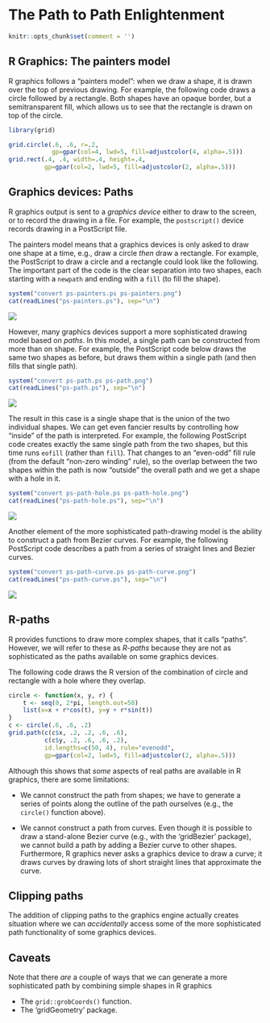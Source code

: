 
# The Path to Path Enlightenment

```r
knitr::opts_chunk$set(comment = '')
```

## R Graphics: The painters model

R graphics follows a "painters model":  when we draw a shape, it is 
drawn over the top of previous drawing.  For example, the following
code draws a circle followed by a rectangle. Both shapes have an
opaque border, but a semitransparent fill, which allows us to 
see that the rectangle is drawn on top of the circle.

```r
library(grid)
```

```r
grid.circle(.6, .6, r=.2, 
            gp=gpar(col=4, lwd=5, fill=adjustcolor(4, alpha=.5)))
grid.rect(.4, .4, width=.4, height=.4, 
          gp=gpar(col=2, lwd=5, fill=adjustcolor(2, alpha=.5)))
```

## Graphics devices: Paths

R graphics output is sent to a *graphics device* either to draw
to the screen, or to record the drawing in a file.  For example,
the `postscript()` device records drawing
in a PostScript file.

The painters model means that a graphics devices is only asked to
draw one shape at a time, e.g., draw a circle *then* draw a rectangle.
For example, the PostScript to draw a circle and a rectangle could look like
the following.  The important part of the code is the clear separation
into two shapes, each starting with a `newpath` and ending with a `fill`
(to fill the shape).

```r
system("convert ps-painters.ps ps-painters.png")
cat(readLines("ps-painters.ps"), sep="\n")
```

![](ps-painters.png)

However, many graphics devices support a more sophisticated drawing
model based on *paths*.  In this model, a single path can be
constructed from more than on shape.  For example, the PostScript
code below draws the same two shapes as before, but draws them
within a single path (and then fills that single path).

```r
system("convert ps-path.ps ps-path.png")
cat(readLines("ps-path.ps"), sep="\n")
```

![](ps-path.png)

The result in this case is a single shape that is the union of the
two individual shapes.  We can get even fancier results by
controlling how "inside" of the path is interpreted.  For example,
the following PostScript code creates exactly the same
single path from the two shapes, but this time runs `eofill` 
(rather than `fill`).  That changes to an "even-odd" fill rule
(from the default "non-zero winding" rule), so the overlap 
between the two shapes within the path is now "outside" the overall
path and we get a shape with a hole in it.

```r
system("convert ps-path-hole.ps ps-path-hole.png")
cat(readLines("ps-path-hole.ps"), sep="\n")
```

![](ps-path-hole.png)

Another element of the more sophisticated path-drawing model is the
ability to construct a path from Bezier curves.  For example,
the following PostScript code describes a path from a series of
straight lines and Bezier curves.

```r
system("convert ps-path-curve.ps ps-path-curve.png")
cat(readLines("ps-path-curve.ps"), sep="\n")
```

![](ps-path-curve.png)

## R-paths

R provides functions to draw more complex shapes, that it calls "paths".
However, we will refer to these as *R-paths* because they are not
as sophisticated as the paths available on some graphics devices.

The following code draws the R version of the combination of circle
and rectangle with a hole where they overlap.

```r
circle <- function(x, y, r) {
    t <- seq(0, 2*pi, length.out=50)
    list(x=x + r*cos(t), y=y + r*sin(t))
}
c <- circle(.6, .6, .2)
grid.path(c(c$x, .2, .2, .6, .6),
          c(c$y, .2, .6, .6, .2),
          id.lengths=c(50, 4), rule="evenodd",
          gp=gpar(col=2, lwd=5, fill=adjustcolor(2, alpha=.5)))
```

Although this shows that *some* aspects of real paths are available
in R graphics, there are some limitations:

* We cannot construct the path from shapes;  we have to generate
  a series of points along the outline of the path ourselves
  (e.g., the `circle()` function above).

* We cannot construct a path from curves.  Even though it is possible to
  draw a stand-alone Bezier curve (e.g., with the 'gridBezier' package),
  we cannot build a path by adding a Bezier curve to other shapes.
  Furthermore, R graphics never asks a graphics device to draw a curve;
  it draws curves by drawing lots of short straight lines that 
  approximate the curve.

## Clipping paths

The addition of clipping paths to the graphics engine actually 
creates situation where we can *accidentally* access some of the
more sophisticated path functionality of some graphics devices.

## Caveats

Note that there *are* a couple of ways that we can generate a more
sophisticated path by combining simple shapes in R graphics

* The `grid::grobCoords()` function.
* The 'gridGeometry' package.


